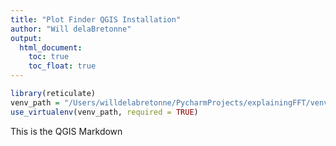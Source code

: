 ```yaml
---
title: "Plot Finder QGIS Installation"
author: "Will delaBretonne"
output:
  html_document:
    toc: true
    toc_float: true
---
```



```r
library(reticulate)
venv_path = "/Users/willdelabretonne/PycharmProjects/explainingFFT/venv"
use_virtualenv(venv_path, required = TRUE)
```

This is the QGIS Markdown